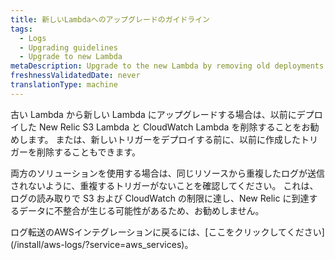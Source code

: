 ```yaml
---
title: 新しいLambdaへのアップグレードのガイドライン
tags:
  - Logs
  - Upgrading guidelines
  - Upgrade to new Lambda
metaDescription: Upgrade to the new Lambda by removing old deployments and avoiding duplicate triggers for consistent data flow to New Relic.
freshnessValidatedDate: never
translationType: machine
---
```


古い Lambda から新しい Lambda にアップグレードする場合は、以前にデプロイした New Relic S3 Lambda と CloudWatch Lambda を削除することをお勧めします。 または、新しいトリガーをデプロイする前に、以前に作成したトリガーを削除することもできます。

両方のソリューションを使用する場合は、同じリソースから重複したログが送信されないように、重複するトリガーがないことを確認してください。 これは、ログの読み取りで S3 および CloudWatch の制限に達し、New Relic に到達するデータに不整合が生じる可能性があるため、お勧めしません。

<Callout variant="tip">
  ログ転送のAWSインテグレーションに戻るには、[ここをクリックしてください](/install/aws-logs/?service=aws_services)。
</Callout>